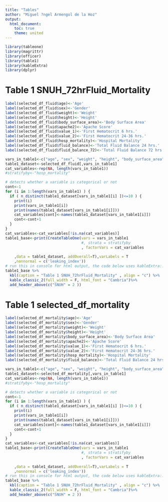 ```yaml
---
title: "Tables"
author: "Miguel ?ngel Armengol de la Hoz"
output:
  html_document:
    toc: true
    theme: united
---
```



```r
library(tableone)
library(magrittr)
library(officer)
library(table1)
library(kableExtra)
library(dplyr)
```

# Table 1 SNUH_72hrFluid_Mortality

```r

label(selected_df_fluid$age)<-'Age'
label(selected_df_fluid$sex)<-'Gender'
label(selected_df_fluid$weight)<-'Weight'
label(selected_df_fluid$height)<-'Height'
label(selected_df_fluid$body_surface_area)<-'Body Surface Area'
label(selected_df_fluid$apache2)<-'Apache Score'
label(selected_df_fluid$value_1)<-'First Hematocrit 6 hrs.'
label(selected_df_fluid$value_2)<-'First Hematocrit 24-36 hrs.'
label(selected_df_fluid$hosp_mortality)<-'Hospital Mortality'
label(selected_df_fluid$fluid_balance)<-'Total Fluid Balance 24 hrs.'
label(selected_df_fluid$fluid_balance_72)<-'Total Fluid Balance 72 hrs.'

vars_in_table1<-c("age", "sex", "weight", "height", "body_surface_area", "apache2", "value_1", "value_2", "hosp_mortality", "fluid_balance","fluid_balance_72")
table1_dataset<-selected_df_fluid[,vars_in_table1]
cat_variables<-rep(NA, length(vars_in_table1))
#stratifyby<-"hosp_mortality"

# detects whether a variable is categorical or not
cont<-1
for (i in 1:length(vars_in_table1) ) {
  if ( n_distinct(table1_dataset[vars_in_table1[i] ])<=10 ) {
    print(i)
    print(vars_in_table1[i])
    print(names(table1_dataset[vars_in_table1[i]]))
    cat_variables[cont]<-names(table1_dataset[vars_in_table1[i]])
    cont<-cont+1
  }
}  
cat_variables<-cat_variables[!is.na(cat_variables)]
table1_base<-print(CreateTableOne(vars = vars_in_table1
                                  #, strata = stratifyby
                                  , factorVars = cat_variables
                                  
    ,data = table1_dataset, addOverall=T),varLabels = T
    ,nonnormal = c('leaking_index'))
# run this in console for html output, the code below uses kableExtra::
table1_base %>%
  kbl(caption = "Table 1 SNUH_72hrFluid_Mortality" , align = "c") %>%
  kable_classic_2(full_width = F, html_font = "Cambria")%>%
  add_header_above(c("SNUH" = 2 ))
```

# Table 1 selected_df_mortality

```r

label(selected_df_mortality$age)<-'Age'
label(selected_df_mortality$sex)<-'Gender'
label(selected_df_mortality$weight)<-'Weight'
label(selected_df_mortality$height)<-'Height'
label(selected_df_mortality$body_surface_area)<-'Body Surface Area'
label(selected_df_mortality$apache2)<-'Apache Score'
label(selected_df_mortality$value_1)<-'First Hematocrit 6 hrs.'
label(selected_df_mortality$value_2)<-'First Hematocrit 24-36 hrs.'
label(selected_df_mortality$hosp_mortality)<-'Hospital Mortality'
label(selected_df_mortality$fluid_balance)<-'Total Fluid Balance 24 hrs.'

vars_in_table1<-c("age", "sex", "weight", "height", "body_surface_area", "apache2", "value_1", "value_2", "hosp_mortality", "fluid_balance")
table1_dataset<-selected_df_mortality[,vars_in_table1]
cat_variables<-rep(NA, length(vars_in_table1))
#stratifyby<-"hosp_mortality"

# detects whether a variable is categorical or not
cont<-1
for (i in 1:length(vars_in_table1) ) {
  if ( n_distinct(table1_dataset[vars_in_table1[i] ])<=10 ) {
    print(i)
    print(vars_in_table1[i])
    print(names(table1_dataset[vars_in_table1[i]]))
    cat_variables[cont]<-names(table1_dataset[vars_in_table1[i]])
    cont<-cont+1
  }
}  
cat_variables<-cat_variables[!is.na(cat_variables)]
table1_base<-print(CreateTableOne(vars = vars_in_table1
                                  #, strata = stratifyby
                                  , factorVars = cat_variables
                                  
    ,data = table1_dataset, addOverall=T),varLabels = T
    ,nonnormal = c('leaking_index'))
# run this in console for html output, the code below uses kableExtra::
table1_base %>%
  kbl(caption = "Table 1 SNUH_72hrFluid_Mortality" , align = "c") %>%
  kable_classic_2(full_width = F, html_font = "Cambria")%>%
  add_header_above(c("SNUH" = 2 ))
```
